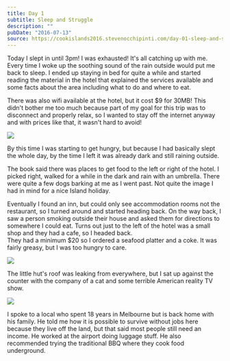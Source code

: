 ```yaml
---
title: Day 1
subtitle: Sleep and Struggle
description: ""
pubDate: "2016-07-13"
source: https://cookislands2016.stevenocchipinti.com/day-01-sleep-and-struggle/
---
```



Today I slept in until 3pm! I was exhausted! It's all catching up with me.
Every time I woke up the soothing sound of the rain outside would put me back to
sleep. I ended up staying in bed for quite a while and started reading the
material in the hotel that explained the services available and some facts about
the area including what to do and where to eat.

There was also wifi available at the hotel, but it cost $9 for 30MB! This didn't
bother me too much because part of my goal for this trip was to disconnect and
properly relax, so I wanted to stay off the internet anyway and with prices like
that, it wasn't hard to avoid!

<Img src="cookislands2016/day-01-wifi_j6dyqc.jpg" />

By this time I was starting to get hungry, but because I had basically slept the
whole day, by the time I left it was already dark and still raining outside.

The book said there was places to get food to the left or right of the hotel.
I picked right, walked for a while in the dark and rain with an umbrella. There
were quite a few dogs barking at me as I went past. Not quite the image I had in
mind for a nice Island holiday.

Eventually I found an inn, but could only see accommodation rooms not the
restaurant, so I turned around and started heading back. On the way back, I saw
a person smoking outside their house and asked them for directions to somewhere
I could eat. Turns out just to the left of the hotel was a small shop and they
had a cafe, so I headed back.  
They had a minimum $20 so I ordered a seafood platter and a coke.
It was fairly greasy, but I was too hungry to care.

<Img src="cookislands2016/day-01-dinner_z5bvdn.jpg" />

The little hut's roof was leaking from everywhere, but I sat up against the
counter with the company of a cat and some terrible American reality TV show.

<Img src="cookislands2016/day-01-cafe_ad5rf5.jpg" />

I spoke to a local who spent 18 years in Melbourne but is back home with his
family. He told me how it is possible to survive without jobs here because they
live off the land, but that said most people still need an income. He worked at
the airport doing luggage stuff. He also recommended trying the traditional BBQ
where they cook food underground.
